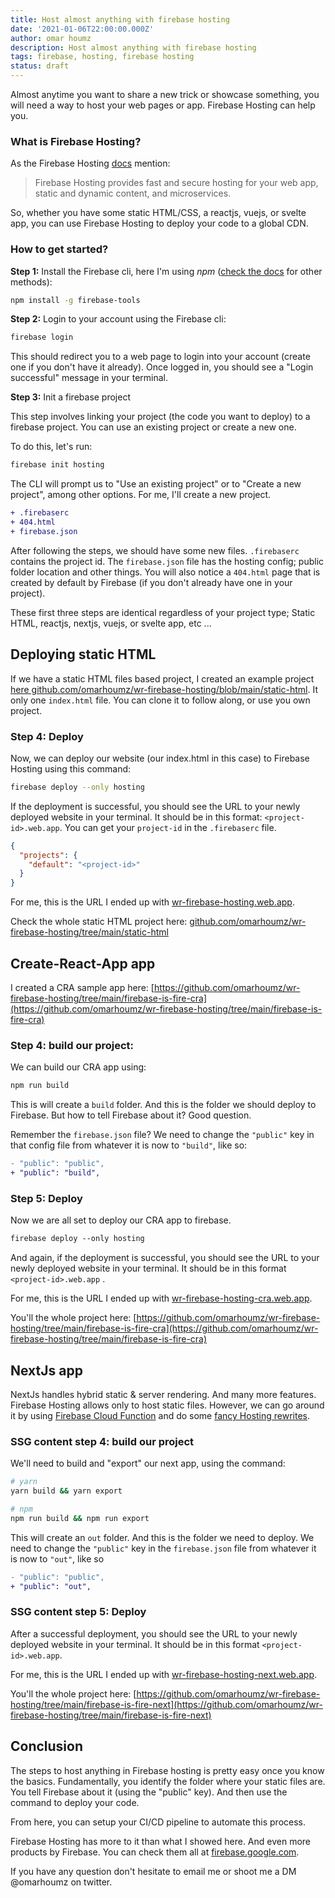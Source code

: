 ```yaml
---
title: Host almost anything with firebase hosting
date: '2021-01-06T22:00:00.000Z'
author: omar houmz
description: Host almost anything with firebase hosting
tags: firebase, hosting, firebase hosting
status: draft
---
```


Almost anytime you want to share a new trick or showcase something, you will need a way to host your web pages or app. Firebase Hosting can help you.

### What is Firebase Hosting?

As the Firebase Hosting [docs](https://firebase.google.com/docs/hosting) mention:

> Firebase Hosting provides fast and secure hosting for your web app, static and dynamic content, and microservices.

So, whether you have some static HTML/CSS, a reactjs, vuejs, or svelte app, you can use Firebase Hosting to deploy your code to a global CDN.

### How to get started?

**Step 1:** Install the Firebase cli, here I'm using _npm_ ([check the docs](https://firebase.google.com/docs/cli) for other methods):

```bash
npm install -g firebase-tools
```

**Step 2:** Login to your account using the Firebase cli:

```bash
firebase login
```

This should redirect you to a web page to login into your account (create one if you don't have it already). Once logged in, you should see a "Login successful" message in your terminal.

**Step 3:** Init a firebase project

This step involves linking your project (the code you want to deploy) to a firebase project. You can use an existing project or create a new one.

To do this, let's run:

```bash
firebase init hosting
```

The CLI will prompt us to "Use an existing project" or to "Create a new project", among other options. For me, I'll create a new project.

```diff
+ .firebaserc
+ 404.html
+ firebase.json
```

After following the steps, we should have some new files. `.firebaserc` contains the project id. The `firebase.json` file has the hosting config; public folder location and other things. You will also notice a `404.html` page that is created by default by Firebase (if you don't already have one in your project).

These first three steps are identical regardless of your project type; Static HTML, reactjs, nextjs, vuejs, or svelte app, etc ...

## **Deploying static HTML**

If we have a static HTML files based project, I created an example project [here github.com/omarhoumz/wr-firebase-hosting/blob/main/static-html](https://github.com/omarhoumz/wr-firebase-hosting/blob/main/static-html). It only one `index.html` file. You can clone it to follow along, or use you own project.

### **Step 4: Deploy**

Now, we can deploy our website (our index.html in this case) to Firebase Hosting using this command:

```bash
firebase deploy --only hosting
```

If the deployment is successful, you should see the URL to your newly deployed website in your terminal. It should be in this format: `<project-id>.web.app`. You can get your `project-id` in the `.firebaserc` file.

```json
{
  "projects": {
    "default": "<project-id>"
  }
}
```

For me, this is the URL I ended up with [wr-firebase-hosting.web.app](http://wr-firebase-hosting.web.app).

Check the whole static HTML project here: [github.com/omarhoumz/wr-firebase-hosting/tree/main/static-html](https://github.com/omarhoumz/wr-firebase-hosting/tree/main/static-html)

## Create-React-App app

I created a CRA sample app here: [https://github.com/omarhoumz/wr-firebase-hosting/tree/main/firebase-is-fire-cra](https://github.com/omarhoumz/wr-firebase-hosting/tree/main/firebase-is-fire-cra)

### Step 4: build our project:

We can build our CRA app using:

```bash
npm run build
```

This is will create a `build` folder. And this is the folder we should deploy to Firebase. But how to tell Firebase about it? Good question.

Remember the `firebase.json` file? We need to change the `"public"` key in that config file from whatever it is now to `"build"`, like so:

```diff
- "public": "public",
+ "public": "build",
```

### Step 5: Deploy

Now we are all set to deploy our CRA app to firebase.

```diff
firebase deploy --only hosting
```

And again, if the deployment is successful, you should see the URL to your newly deployed website in your terminal. It should be in this format `<project-id>.web.app` .

For me, this is the URL I ended up with [wr-firebase-hosting-cra.web.app](http://wr-firebase-hosting-cra.web.app).

You'll the whole project here: [https://github.com/omarhoumz/wr-firebase-hosting/tree/main/firebase-is-fire-cra](https://github.com/omarhoumz/wr-firebase-hosting/tree/main/firebase-is-fire-cra)

## NextJs app

NextJs handles hybrid static & server rendering. And many more features. Firebase Hosting allows only to host static files. However, we can go around it by using [Firebase Cloud Function](https://firebase.google.com/docs/functions) and do some [fancy Hosting rewrites](https://firebase.google.com/docs/hosting/full-config#rewrites).

### SSG content step 4: build our project

We'll need to build and "export" our next app, using the command:

```bash
# yarn
yarn build && yarn export

# npm
npm run build && npm run export
```

This will create an `out` folder. And this is the folder we need to deploy. We need to change the `"public"` key in the `firebase.json` file from whatever it is now to `"out"`, like so

```diff
- "public": "public",
+ "public": "out",
```

### SSG content step 5: Deploy

After a successful deployment, you should see the URL to your newly deployed website in your terminal. It should be in this format `<project-id>.web.app`.

For me, this is the URL I ended up with [wr-firebase-hosting-next.web.app](https://wr-firebase-hosting-next.web.app/).

You'll the whole project here: [https://github.com/omarhoumz/wr-firebase-hosting/tree/main/firebase-is-fire-next](https://github.com/omarhoumz/wr-firebase-hosting/tree/main/firebase-is-fire-next)

## Conclusion

The steps to host anything in Firebase hosting is pretty easy once you know the basics. Fundamentally, you identify the folder where your static files are. You tell Firebase about it (using the "public" key). And then use the command to deploy your code.

From here, you can setup your CI/CD pipeline to automate this process.

Firebase Hosting has more to it than what I showed here. And even more products by Firebase. You can check them all at [firebase.google.com](https://firebase.google.com/).

If you have any question don't hesitate to email me or shoot me a DM @omarhoumz on twitter.
